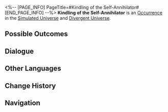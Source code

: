 <%-- [PAGE_INFO]
PageTitle=#Kindling of the Self-Annihilator#
[END_PAGE_INFO] --%>
{{Stub}}
{{Simulated Universe Event Infobox
|id            = 11601
|title         = 
|image         = Occurrence Default.png
|domains_su    = Unknown
|domains_swarm = Unknown
|domains_gng   = Unknown
|domains_du    = Unknown
|domains_und   = 
|requirements  = 
|prev          = 
|next          = 
|characters    = 
|factions      = 
|order         = 077
|order_du      = 019
}}
'''Kindling of the Self-Annihilator''' is an [[Divergent Universe/Occurrence|Occurrence]] in the [[Simulated Universe]] and [[Divergent Universe]].

==Possible Outcomes==
{{Possible Outcomes
|choice_1 = Hurry and terminate black box. Get it out.
|result_1 = Achieve battle victory within 4 Cycle(s). If you complete the challenge, obtain a 3-star Blessing of The Hunt.
|path_1   = The Hunt
|modes_1  = swarm

|choice_2 = You can "reinforce this belief."
|result_2 = Gain 1 random Negative Curio(s) and enhance 3 blessing(s).
|path_2   = Erudition
|modes_2  = gng

|choice_3 = Refuse.
|result_3 = Enhance 4 random Blessings.
|modes_3  = du

|choice_4 = Accept the flames of "Self-destruction" and destroy the black box.
|result_4 = Obtain 2 random Negative Curio(s) and 2 Blessing(s) of (Preservation/Remembrance/Nihility/Abundance/The Hunt/Destruction/Elation/Propagation/Erudition) of 2- to 3-star rarity.
|modes_4  = du

|choice_5 = Accept the flames of "Self-destruction" and destroy the black box.
|result_5 = Obtain 1 random Negative Curio and a 3-star Blessing.
|modes_5  = su,swarm,gng

|choice_6 = Refuse.
|result_6 = Obtain 100 Cosmic Fragment(s).
|modes_6  = su,swarm,gng

}}
<!--
==Gameplay Notes==
* 
-->
==Dialogue==
{{Dialogue Start}}
:{{tx}}
{{Dialogue End}}

==Other Languages==
{{Other Languages
|en   = Kindling of the Self-Annihilator
|zhs  = 自灭者的火种
|zht  = 自滅者的火種
|ja   = {{Rubi|自滅者|じめつしゃ}}の{{Rubi|火種|ひだね}}
|ko   = 자멸자의 불씨
|es   = Yesca del Autodestructor
|fr   = Brasier de l'Auto-annihilateur
|ru   = Пламя Самоуничтожителя
|th   = เชื้อไฟของผู้ทำลายตน
|vi   = Mồi Lửa Kẻ Tự Hủy Diệt
|de   = Zündholz des Selbstvernichters
|id   = Api Self-Annihilator
|pt   = Acendedor do Autoaniquilador
}}

==Change History==
{{Change History|1.0}}

==Navigation==
{{Occurrence Navbox}}